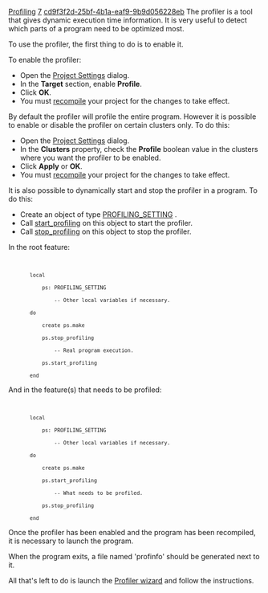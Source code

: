 [[Property:title|Profiling]]
[[Property:weight|7]]
[[Property:uuid|cd9f3f2d-25bf-4b1a-eaf9-9b9d056228eb]]
The profiler is a tool that gives dynamic execution time information. It is very useful to detect which parts of a program need to be optimized most.

To use the profiler, the first thing to do is to enable it.

To enable the profiler:
* Open the [[General Target Options|Project Settings]]  dialog. 
* In the '''Target''' section, enable '''Profile'''. 
* Click '''OK'''. 
* You must [[Generating executables|recompile]]  your project for the changes to take effect. 

By default the profiler will profile the entire program. However it is possible to enable or disable the profiler on certain clusters only. To do this:
* Open the [[Group Options|Project Settings]]  dialog. 
* In the '''Clusters''' property, check the '''Profile''' boolean value in the clusters where you want the profiler to be enabled. 
* Click '''Apply''' or '''OK'''. 
* You must [[Generating executables|recompile]]  your project for the changes to take effect. 

It is also possible to dynamically start and stop the profiler in a program. To do this:
* Create an object of type [[ref:/libraries/base/reference/profiling_setting_chart|PROFILING_SETTING]] . 
* Call [[ref:libraries/base/reference/profiling_setting_flatshort|start_profiling]]  on this object to start the profiler. 
* Call [[ref:libraries/base/reference/profiling_setting_flatshort|stop_profiling]]  on this object to stop the profiler. 

{{tip|To profile only part of a program, turn off the profiler at the very beginning of the program, turn it on just before the part of the code that should be profiled, and turn it back off after this section. Typically, it results in the following code: }}

In the root feature:

<code>
        local
            ps: PROFILING_SETTING
                -- Other local variables if necessary.
        do
            create ps.make
            ps.stop_profiling
                -- Real program execution.
            ps.start_profiling
        end</code>


And in the feature(s) that needs to be profiled:
<code></code> 
<code>
        local
            ps: PROFILING_SETTING
                -- Other local variables if necessary.
        do
            create ps.make
            ps.start_profiling
                -- What needs to be profiled.
            ps.stop_profiling
        end</code>


{{note|Even if the profiler should only work in certain sections of code, the '''Profiling''' check box of the [[General Target Options|Projects Settings]]  dialog must be checked or the '''profile''' option must be set on certain clusters. }}

Once the profiler has been enabled and the program has been recompiled, it is necessary to launch the program.

{{tip|It is possible to profile debuggable(frozen/melted) executables as well as finalized ones. It is more interesting to profile finalized executables, though, since the execution speed is more representative of what will be obtained by your end users. }}

When the program exits, a file named 'profinfo' should be generated next to it.

All that's left to do is launch the [[Profiler wizard]]  and follow the instructions. 

{{seealso|<br/>
[[Generating executables|Generating executables]]  <br/>
[[Running an application|Running a program]]  <br/>
[[Tuning a program|Tuning a program]]  }}





